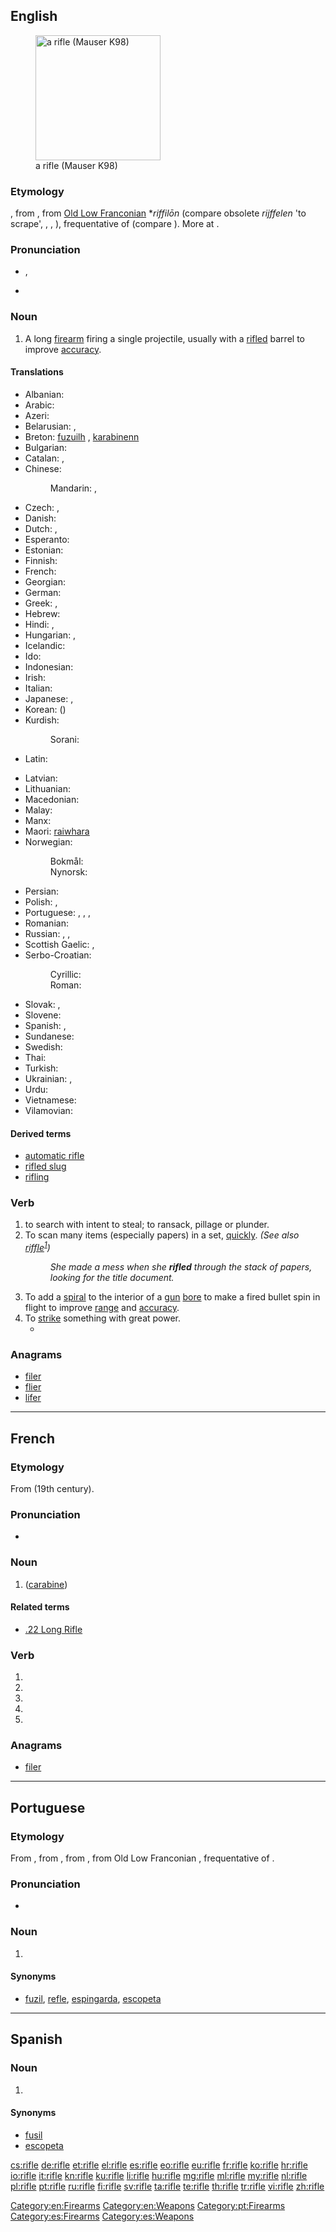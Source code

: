 ==English==
{{wikipedia}}
[[Image:FR8-01.jpg|thumb|right|200px|a rifle (Mauser K98)]]

===Etymology===
{{etyl|enm}}, from {{etyl|fro}} {{term|rifler||to scrape off, plunder|lang=fro}}, from [[Old Low Franconian]] *''riffilōn'' (compare obsolete {{etyl|nl|-}} ''rijffelen'' 'to scrape', {{etyl|ang}} {{term|geriflian||to wrinkle|lang=ang}}, {{etyl|gmh}} {{term|riffeln||to scratch, heckle (flax)|lang=gmh}}, {{etyl|goh}} {{term|riffilōn||to saw, rub apart|lang=goh}}), frequentative of {{proto|Germanic|rīfanan}} (compare {{etyl|non}} {{term|rifa||to tear, break|lang=non}}). More at {{term|rive}}.

===Pronunciation===
* {{IPA|/ˈraɪfəl/}}, {{X-SAMPA|/"raIf@l/}}
* {{audio|en-us-rifle.ogg|Audio (US)}}

===Noun===
{{en-noun}}

# A long [[firearm]] firing a single projectile, usually with a [[rifled]] barrel to improve [[accuracy]].

====Translations====
{{trans-top|firearm with a rifled barrel}}
* Albanian: {{t-|sq|pushkë|f|xs=Albanian}}
* Arabic: {{t-|ar|بندقية|f|tr=bunduqíya|sc=Arab}}
* Azeri: {{t+|az|tüfəng}}
* Belarusian: {{t-|be|вінтоўка|f|tr=vintóŭka|sc=Cyrl}}, {{t-|be|ружжо|n|tr=ružžó|sc=Cyrl}}
* Breton: [[fuzuilh]] {{f}}, [[karabinenn]] {{f}}
* Bulgarian: {{t+|bg|пушка|f|tr=púška|sc=Cyrl}}
* Catalan: {{t-|ca|fusell|m}}, {{t-|ca|rifle|m}}
* Chinese:
*: Mandarin: {{t|zh|步槍|sc=Hani}}, {{t|zh|步枪|tr=bùqiāng|sc=Hani}}
* Czech: {{t-|cs|puška|f}}, {{t-|cs|ručnice|f}}
* Danish: {{t+|da|riffel|c}}
* Dutch: {{t+|nl|geweer|n}}, {{t+|nl|karabijn|f}}
* Esperanto: {{t-|eo|fusilo|xs=Esperanto}}
* Estonian: {{t+|et|vintpüss}}
* Finnish: {{t+|fi|kivääri}}
* French: {{t+|fr|fusil|m}}
* Georgian: {{t-|ka|შაშხანა|tr=šašxana|sc=Geor}}
* German: {{t+|de|Gewehr|n}}
* Greek: {{t+|el|τυφέκιον|n|tr=tifékion}}, {{qualifier|colloquial}} {{t+|el|τουφέκι|n|tr=toufeki}}
* Hebrew: {{t+|he|רובה|m|tr=rové}}
* Hindi: {{t-|hi|राइफल|tr=rā'iphal|sc=Deva}}, {{t-|hi|राइफ़ल|tr=rā'ifal|sc=Deva}}
* Hungarian: {{t+|hu|puska}}, {{t+|hu|karabély}}
* Icelandic: {{t+|is|riffill|m}}
* Ido: {{t+|io|fusilo|xs=Ido}}
* Indonesian: {{t+|id|senapan|xs=Indonesian}}
* Irish: {{t-|ga|raidhfil|m}}
* Italian: {{t+|it|fucile|m}}
* Japanese: {{t-|ja|小銃|tr=しょうじゅう, shōjū|sc=Jpan}},  {{t-|ja|ライフル|tr=raifuru}}
* Korean: {{t+|ko|소총|tr=sochong|sc=Kore}} ({{t+|ko|小銃|sc=Kore}})
* Kurdish:
*: Sorani: {{t|ku|تفه‌نگ|tr=tfang|sc=ku-Arab}}
* Latin: {{t+|la|sclopetum}}
{{trans-mid}}
* Latvian: {{t+|lv|šautene|f}}
* Lithuanian: {{t-|lt|šautuvas}}
* Macedonian: {{t-|mk|пушка|f|tr=púška}}
* Malay: {{t-|ms|raifal}}
* Manx: {{t-|gv|raifyl|m}}
* Maori: [[raiwhara]]
* Norwegian:
*: Bokmål: {{t-|nb|rifle|m|f}}
*: Nynorsk: {{t-|nn|rifle|f}}
* Persian: {{t+|fa|تفنگ|tr=tofang|xs=Persian}}
* Polish: {{t+|pl|karabin|m}}, {{t-|pl|gwintówka|f}}
* Portuguese: {{t+|pt|fuzil|m}}, {{t+|pt|espingarda|f}}, {{t+|pt|rifle|m}}, {{t-|pt|refle|m}}
* Romanian: {{t+|ro|pușcă|f}}
* Russian: {{t+|ru|ружьё|n|tr=ruž’jó|sc=Cyrl}}, {{t+|ru|винтовка|f|tr=vintóvka|sc=Cyrl}}, {{qualifier|carbine}} {{t+|ru|карабин|m|tr=karabín|sc=Cyrl}}
* Scottish Gaelic: {{t-|gd|gunna-peilear|m}}, {{t-|gd|isneach|f}}
* Serbo-Croatian:
*: Cyrillic: {{t-|sh|пушка|f}}
*: Roman: {{t-|sh|puška|f}}
* Slovak: {{t-|sk|puška|f}}, {{t-|sk|karabína|f}}
* Slovene: {{t+|sl|puška|f}}
* Spanish: {{t+|es|fusil|m}}, {{t+|es|rifle}}
* Sundanese: {{t+|su|bedil|xs=Sundanese}}
* Swedish: {{t+|sv|gevär|n}}
* Thai: {{t-|th|ปืนเล็กยาว|tr=bpeun lék yaao|sc=Thai}}
* Turkish: {{t+|tr|tüfek}}
* Ukrainian: {{t-|uk|гвинтівка|f|tr=hvyntívka|sc=Cyrl}}, {{qualifier|colloquial}} {{t-|uk|рушниця|f|tr=rušnýcja|sc=Cyrl}}
* Urdu: {{t-|ur|رائفل|tr=rā'ifal|sc=ur-Arab}}
* Vietnamese: {{t+|vi|súng trường}}
* Vilamovian: {{tø|wym|gywier}}
{{trans-bottom}}

====Derived terms====
* [[automatic rifle]]
* [[rifled slug]]
* [[rifling]]

===Verb===
{{en-verb|rifl|es}}

# to search with intent to steal; to ransack, pillage or plunder.
# To scan many items (especially papers) in a set, [[quickly]]. ''(See also [[riffle]]<sup>[http://verbmall.blogspot.com/2008/05/riffle-or-rifle.html]</sup>)''
#: ''She made a mess when she '''rifled''' through the stack of papers, looking for the title document.''
# To add a [[spiral]] to the interior of a [[gun]] [[bore]] to make a fired bullet spin in flight to improve [[range]] and [[accuracy]].
# To [[strike]] something with great power.
#* {{quote-news
|year=2010
|date=December 28
|author=Marc Vesty
|title=Stoke 0 - 2 Fulham
|work=BBC
|url=http://news.bbc.co.uk/sport1/hi/football/eng_prem/9306533.stm
|page=
|passage=Davies's cross was headed away from danger by Robert Huth, only for Baird to take the ball in his stride and '''rifle''' his right-footed effort towards the corner from the edge of the box.}}

===Anagrams===
* [[filer#English|filer]]
* [[flier#English|flier]]
* [[lifer#English|lifer]]

[[Category:en:Firearms]]
[[Category:en:Weapons]]

----

==French==

===Etymology===
From {{etyl|AE.|fr}} {{term|rifle|lang=en}} (19th century).

===Pronunciation===
* {{IPA|/ʁifl/|lang=fr}}

===Noun===
{{fr-noun|m}}

# {{l|en|rifle}} ([[carabine]])

====Related terms====
* [[.22 Long Rifle]]

===Verb===
{{fr-verb-form}}

# {{conjugation of|rifler||1|s|pres|ind|lang=fr}}
# {{conjugation of|rifler||3|s|pres|ind|lang=fr}}
# {{conjugation of|rifler||1|s|pres|sub|lang=fr}}
# {{conjugation of|rifler||3|s|pres|sub|lang=fr}}
# {{conjugation of|rifler||2|s|imp|lang=fr}}

===Anagrams===
* [[filer#French|filer]]

----

==Portuguese==

===Etymology===
From {{etyl|en|pt}} {{term|rifle|lang=en}}, from {{etyl|enm|pt}}, from {{etyl|fro|pt}} {{term|rifler||to scrape off, plunder|lang=fro}}, from Old Low Franconian {{recons|riffilōn|rifillon|lang=odt}}, frequentative of {{proto|Germanic|rīfanan|lang=pt}}.

===Pronunciation===
* {{a|South Brazil}} {{IPA|/ˈhi.fle/|lang=pt}}

===Noun===
{{pt-noun|m|s}}

# {{l|en|rifle}}

====Synonyms====
* [[fuzil]], [[refle]], [[espingarda]], [[escopeta]]

[[Category:pt:Firearms]]

----

==Spanish==

===Noun===
{{es-noun|m}}

# {{l|en|rifle}}

====Synonyms====
* [[fusil]]
* [[escopeta]]

[[Category:es:Firearms]]
[[Category:es:Weapons]]

[[cs:rifle]]
[[de:rifle]]
[[et:rifle]]
[[el:rifle]]
[[es:rifle]]
[[eo:rifle]]
[[eu:rifle]]
[[fr:rifle]]
[[ko:rifle]]
[[hr:rifle]]
[[io:rifle]]
[[it:rifle]]
[[kn:rifle]]
[[ku:rifle]]
[[li:rifle]]
[[hu:rifle]]
[[mg:rifle]]
[[ml:rifle]]
[[my:rifle]]
[[nl:rifle]]
[[pl:rifle]]
[[pt:rifle]]
[[ru:rifle]]
[[fi:rifle]]
[[sv:rifle]]
[[ta:rifle]]
[[te:rifle]]
[[th:rifle]]
[[tr:rifle]]
[[vi:rifle]]
[[zh:rifle]]